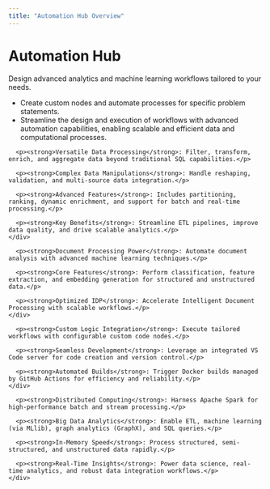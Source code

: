 ```yaml
---
title: "Automation Hub Overview"
---
```



# Automation Hub

Design advanced analytics and machine learning workflows tailored to your needs.

- Create custom nodes and automate processes for specific problem statements.
- Streamline the design and execution of workflows with advanced automation capabilities, enabling scalable and efficient data and computational processes.

<Tabs groupId="automation-hub-sections">
  <TabItem value="transform-node" label="Transform Node Workflow" default>
    <div className="content-section">
      
      <p><strong>Versatile Data Processing</strong>: Filter, transform, enrich, and aggregate data beyond traditional SQL capabilities.</p>
      
      <p><strong>Complex Data Manipulations</strong>: Handle reshaping, validation, and multi-source data integration.</p>
      
      <p><strong>Advanced Features</strong>: Includes partitioning, ranking, dynamic enrichment, and support for batch and real-time processing.</p>
      
      <p><strong>Key Benefits</strong>: Streamline ETL pipelines, improve data quality, and drive scalable analytics.</p>
    </div>
  </TabItem>
  
  <TabItem value="compute-node" label="Compute Node Workflow">
    <div className="content-section">
      
      <p><strong>Document Processing Power</strong>: Automate document analysis with advanced machine learning techniques.</p>
      
      <p><strong>Core Features</strong>: Perform classification, feature extraction, and embedding generation for structured and unstructured data.</p>
      
      <p><strong>Optimized IDP</strong>: Accelerate Intelligent Document Processing with scalable workflows.</p>
    </div>
  </TabItem>
  
  <TabItem value="custom-node" label="Custom Node Workflow">
    <div className="content-section">
      
      <p><strong>Custom Logic Integration</strong>: Execute tailored workflows with configurable custom code nodes.</p>
      
      <p><strong>Seamless Development</strong>: Leverage an integrated VS Code server for code creation and version control.</p>
      
      <p><strong>Automated Builds</strong>: Trigger Docker builds managed by GitHub Actions for efficiency and reliability.</p>
    </div>
  </TabItem>
  
  <TabItem value="spark-node" label="Spark Node Workflow">
    <div className="content-section">
      
      <p><strong>Distributed Computing</strong>: Harness Apache Spark for high-performance batch and stream processing.</p>
      
      <p><strong>Big Data Analytics</strong>: Enable ETL, machine learning (via MLlib), graph analytics (GraphX), and SQL queries.</p>
      
      <p><strong>In-Memory Speed</strong>: Process structured, semi-structured, and unstructured data rapidly.</p>
      
      <p><strong>Real-Time Insights</strong>: Power data science, real-time analytics, and robust data integration workflows.</p>
    </div>
  </TabItem>
</Tabs>